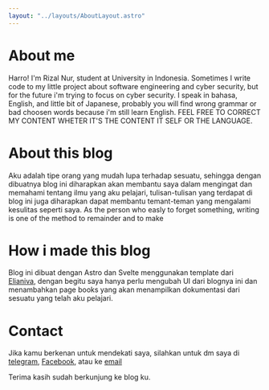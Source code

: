 ```yaml
---
layout: "../layouts/AboutLayout.astro"
---
```




# About me
Harro! I'm Rizal Nur, student at University in Indonesia. Sometimes I write code to my little project about software engineering and cyber security, but for the future i'm trying to focus on cyber security. I speak in bahasa, English, and little bit of Japanese, probably you will find wrong grammar or bad choosen words because i'm still learn English. FEEL FREE TO CORRECT MY CONTENT WHETER IT'S THE CONTENT IT SELF OR THE LANGUAGE.

# About this blog
Aku adalah tipe orang yang mudah lupa terhadap sesuatu, sehingga dengan dibuatnya blog ini diharapkan akan membantu saya dalam mengingat dan memahami tentang ilmu yang aku pelajari, tulisan-tulisan yang terdapat di blog ini juga diharapkan dapat membantu temant-teman yang mengalami kesulitas seperti saya.
As the person who easly to forget something, writing is one of the method to remainder and to make 

# How i made this blog
Blog ini dibuat dengan Astro dan Svelte menggunakan template dari [Elianiva](https://github.com/elianiva/elianiva.my.id), dengan begitu saya hanya perlu mengubah UI dari blognya ini dan menambahkan page books yang akan menampilkan dokumentasi dari sesuatu yang telah aku pelajari.

# Contact
Jika kamu berkenan untuk mendekati saya, silahkan untuk dm saya di [telegram](https://t.me/rin4th), [Facebook](https://facebook.com/rin4th), atau ke [email](mailto:rizalnur.art@gmail.com)

Terima kasih sudah berkunjung ke blog ku.